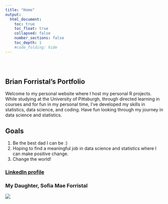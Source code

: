 ```yaml
---
title: "Home"
output: 
  html_document:
    toc: true
    toc_float: true
    collapsed: false
    number_sections: false
    toc_depth: 1
    #code_folding: hide
---
```


<style type="text/css">
.title {
  display: none;
}

#getting-started img {
  margin-right: 10px;
}

</style>

<div class="row" style="padding-top: 30px;">
<div class="col-sm-6">

## Brian Forristal's Portfolio

Welcome to my personal website where I host my personal R projects. While studying at the University of
Pittsburgh, through directed learning in courses and for fun in my personal time, I've developed my skills in statistics, data science, and coding. Have fun looking through my journey in data science and statistics.

## Goals
1. Be the best dad I can be :)
2. Hoping to find a meaningful job in data science and statistics where I can make positive change.
3. Change the world!

### [LinkedIn profile](https://www.linkedin.com/in/brian-forristal-b84088a6/)



</div>
<div class="col-sm-6">

### My Daughter, Sofia Mae Forristal

![](images/ProfilePic.png)
</a>
</div>
